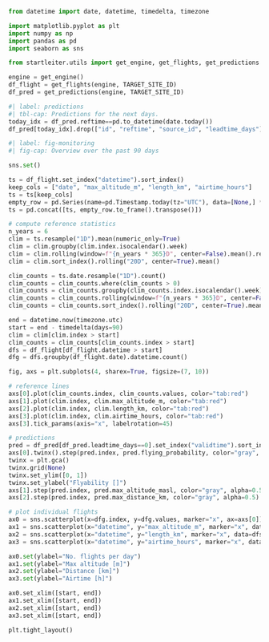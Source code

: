 ```python
from datetime import date, datetime, timedelta, timezone

import matplotlib.pyplot as plt
import numpy as np
import pandas as pd
import seaborn as sns

from startleiter.utils import get_engine, get_flights, get_predictions

engine = get_engine()
df_flight = get_flights(engine, TARGET_SITE_ID)
df_pred = get_predictions(engine, TARGET_SITE_ID)
```

```python
#| label: predictions
#| tbl-cap: Predictions for the next days.
today_idx = df_pred.reftime==pd.to_datetime(date.today())
df_pred[today_idx].drop(["id", "reftime", "source_id", "leadtime_days"], axis=1)
```

```python
#| label: fig-monitoring
#| fig-cap: Overview over the past 90 days

sns.set()

ts = df_flight.set_index("datetime").sort_index()
keep_cols = ["date", "max_altitude_m", "length_km", "airtime_hours"]
ts = ts[keep_cols]
empty_row = pd.Series(name=pd.Timestamp.today(tz="UTC"), data=[None,] * len(keep_cols), index=keep_cols)
ts = pd.concat([ts, empty_row.to_frame().transpose()])

# compute reference statistics
n_years = 6
clim = ts.resample("1D").mean(numeric_only=True)
clim = clim.groupby(clim.index.isocalendar().week)
clim = clim.rolling(window=f"{n_years * 365}D", center=False).mean().reset_index(0, drop=True)
clim = clim.sort_index().rolling("20D", center=True).mean()

clim_counts = ts.date.resample("1D").count()
clim_counts = clim_counts.where(clim_counts > 0)
clim_counts = clim_counts.groupby(clim_counts.index.isocalendar().week)
clim_counts = clim_counts.rolling(window=f"{n_years * 365}D", center=False).mean().reset_index(0, drop=True)
clim_counts = clim_counts.sort_index().rolling("20D", center=True).mean()

end = datetime.now(timezone.utc)
start = end - timedelta(days=90)
clim = clim[clim.index > start]
clim_counts = clim_counts[clim_counts.index > start]
dfs = df_flight[df_flight.datetime > start]
dfg = dfs.groupby(df_flight.date).datetime.count()

fig, axs = plt.subplots(4, sharex=True, figsize=(7, 10))

# reference lines
axs[0].plot(clim_counts.index, clim_counts.values, color="tab:red")
axs[1].plot(clim.index, clim.max_altitude_m, color="tab:red")
axs[2].plot(clim.index, clim.length_km, color="tab:red")
axs[3].plot(clim.index, clim.airtime_hours, color="tab:red")
axs[3].tick_params(axis="x", labelrotation=45)

# predictions
pred = df_pred[df_pred.leadtime_days==0].set_index("validtime").sort_index()
axs[0].twinx().step(pred.index, pred.flying_probability, color="gray", alpha=0.5)
twinx = plt.gca()
twinx.grid(None)
twinx.set_ylim([0, 1])
twinx.set_ylabel("Flyability []")
axs[1].step(pred.index, pred.max_altitude_masl, color="gray", alpha=0.5)
axs[2].step(pred.index, pred.max_distance_km, color="gray", alpha=0.5)

# plot individual flights
ax0 = sns.scatterplot(x=dfg.index, y=dfg.values, marker="x", ax=axs[0])
ax1 = sns.scatterplot(x="datetime", y="max_altitude_m", marker="x", data=dfs, ax=axs[1])
ax2 = sns.scatterplot(x="datetime", y="length_km", marker="x", data=dfs, ax=axs[2])
ax3 = sns.scatterplot(x="datetime", y="airtime_hours", marker="x", data=dfs, ax=axs[3])

ax0.set(ylabel="No. flights per day")
ax1.set(ylabel="Max altitude [m]")
ax2.set(ylabel="Distance [km]")
ax3.set(ylabel="Airtime [h]")

ax0.set_xlim([start, end])
ax1.set_xlim([start, end])
ax2.set_xlim([start, end])
ax3.set_xlim([start, end])

plt.tight_layout()
```